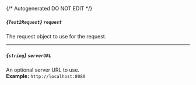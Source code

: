 {/* Autogenerated DO NOT EDIT  */}

##### *{`Test2Request`}* `request`
The request object to use for the request.
<Collapsible>
    <Test2Request/>
</Collapsible>

---
##### *{`string`}* `serverURL`
An optional server URL to use.
<br/>
**Example:** `http://localhost:8080`


